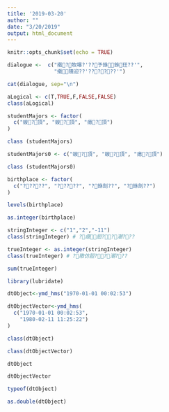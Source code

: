 ```yaml
---
title: '2019-03-20'
author: ""
date: "3/20/2019"
output: html_document
---
```


```r
knitr::opts_chunk$set(echo = TRUE)
```

```r
dialogue <-  c("撠?牧嚗?'??予銝銝玨??'",
               "撠隤迎??'??????'")

cat(dialogue, sep="\n")
```

```r
aLogical <- c(T,TRUE,F,FALSE,FALSE)
class(aLogical)
```

```r
studentMajors <- factor(
  c("蝬?頂", "蝬?頂", "瘜?頂")
)
```

```r
class (studentMajors)
```

```r
studentMajors0 <- c("蝬?頂", "蝬?頂", "瘜?頂")
```

```r
class (studentMajors0)
```

```r
birthplace <- factor(
  c("?????", "?????", "?銝剖??", "?銝剖??")
)
```

```r
levels(birthplace)
```

```r
as.integer(birthplace)
```

```r
stringInteger <- c("1","2","-11")
class(stringInteger) # ?瘜脰??潮???
```

```r
trueInteger <- as.integer(stringInteger)
class(trueInteger) # ?隞仿脰??潮???
```

```r
sum(trueInteger)
```

```r
library(lubridate)
```

```r
dtObject<-ymd_hms("1970-01-01 00:02:53") 
```

```r
dtObjectVector<-ymd_hms(
  c("1970-01-01 00:02:53",
    "1980-02-11 11:25:22")
)
```

```r
class(dtObject)
```

```r
class(dtObjectVector)
```

```r
dtObject
```

```r
dtObjectVector
```

```r
typeof(dtObject)
```

```r
as.double(dtObject)
```




